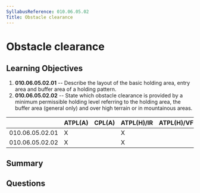 ```yaml
---
SyllabusReference: 010.06.05.02
Title: Obstacle clearance
---
```


# Obstacle clearance

## Learning Objectives

1. **010.06.05.02.01** -- Describe the layout of the basic holding area, entry
   area and buffer area of a holding pattern.
2. **010.06.05.02.02** -- State which obstacle clearance is provided by a minimum
   permissible holding level referring to the holding area, the buffer area
   (general only) and over high terrain or in mountainous areas.

|                 | ATPL(A) | CPL(A) | ATPL(H)/IR | ATPL(H)/VFR | CPL(H) | IR  | CBIR(A) |
| --------------- | ------- | ------ | ---------- | ----------- | ------ | --- | ------- |
| 010.06.05.02.01 | X       |        | X          |             |        | X   | X       |
| 010.06.05.02.02 | X       |        | X          |             |        | X   | X       |

## Summary

## Questions
